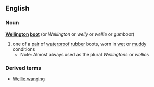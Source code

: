==English==
===Noun===
{{wikipedia}}
'''[[Wellington]] [[boot]]'''  (or ''Wellington'' or ''welly'' or ''wellie'' or ''gumboot'')
#one of a [[pair]] of [[waterproof]] [[rubber]] boots, worn in [[wet]] or [[muddy]] conditions
#*Note: Almost always used as the plural ''Wellingtons'' or ''wellies''
===Derived terms===
*[[Wellie wanging]]